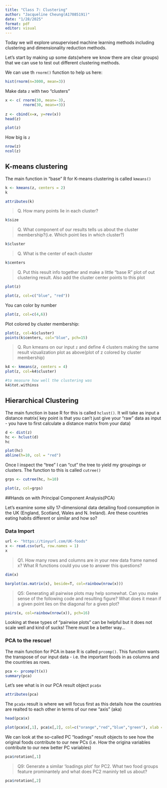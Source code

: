 ```yaml
---
title: "Class 7: Clustering"
author: "Jacqueline Cheung(A17085191)"
date: "1/28/2025"
format: pdf
editor: visual
---
```


Today we will explore unsupervised machine learning methods including clustering and dimensionality reduction methods. 

Let's start by making up some dats(where we know there are clear groups) that we can use to test out different clustering methods.

We can use th `rnorm()` function to help us here:

```r
hist(rnorm(n=3000, mean=3))
```
Make data `z` with two "clusters"

```r
x <- c( rnorm(30, mean=-3), 
        rnorm(30, mean=+3))
  
z <- cbind(x=x, y=rev(x))
head(z)

plot(z)

```

How big is `z`
```r
nrow(z)
ncol(z)
```


## K-means clustering

The main function in "base" R for K-means clustering is called `kmeans()`

```r
k <- kmeans(z, centers = 2)
k
```

```r
attributes(k)
```

> Q. How many points lie in each cluster?

```r
k$size
```

> Q. What component of our results tells us about the cluster membership?(i.e. Which point lies in which cluster?)

```r
k$cluster
```
> Q. What is the center of each cluster

```r
k$centers
```

> Q. Put this result info together and make a little "base R" plot of out clustering result. Also add the cluster center points to this plot

```r
plot(z)
```

```r
plot(z, col=c("blue", "red"))
```
You can color by number

```r
plot(z, col=c(4,6))
```

Plot colored by cluster membership:

```r
plot(z, col=k$cluster)
points(k$centers, col="blue", pch=15)
```

> Q. Run kmeans on our input `z` and define 4 clusters making the same result vizualization plot as above(plot of z colored by cluster membership)

```r
k4 <- kmeans(z, centers = 4)
plot(z, col=k4$cluster)
```
```r
#to measure how well the clustering was
k4$tot.withinss
```

## Hierarchical Clustering

The main function in base R for this is called `hclust()`. It will take as input a distance matrix( key point is that you can't just give your "raw" data as input - you have to first calculate a distance matrix from your data)

```r
d <- dist(z)
hc <- hclust(d)
hc
```
```r
plot(hc)
abline(h=10, col = "red")
```

Once I inspect the "tree" I can "cut" the tree to yield my groupings or clusters. The function to this is called `cutree()`

```r
grps <- cutree(hc, h=10)
```

```r
plot(z, col=grps)
```

##Hands on with Principal Component Analysis(PCA)

Let's examine some silly 17-dimensional data detailing food consumption in the UK (England, Scotland, Wales and N. Ireland). Are these countries eating habits different or similar and how so?

### Data Import
```r
url <- "https://tinyurl.com/UK-foods"
x <- read.csv(url, row.names = 1)
x
```

> Q1. How many rows and columns are in your new data frame named x? What R functions could you use to answer this questions?

```r
dim(x)
```

```r
barplot(as.matrix(x), beside=T, col=rainbow(nrow(x)))
```

> Q5: Generating all pairwise plots may help somewhat. Can you make sense of the following code and resulting figure? What does it mean if a given point lies on the diagonal for a given plot?

```r
pairs(x, col=rainbow(nrow(x)), pch=16)
```

Looking at these types of "pairwise plots" can be helpful but it does not scale well and kind of sucks! There must be a better way...

### PCA to the rescue!

The main function for PCA in base R is called `prcomp()`. This function wants the transpose of our input data - i.e. the important foods in as columns and the countries as rows.

```r
pca <- prcomp(t(x))
summary(pca)
```

Let's see what is in our PCA result object `pca$x`

```r
attributes(pca)
```

The `pca$x` result is where we will focus first as this details how the countries are realted to each other in terms of our new "axis" (aka)

```r
head(pca$x)
```

```r
plot(pca$x[,1], pca$x[,2], col=c("orange","red","blue","green"), xlab ="PC1", ylab="PC2")
```

We can look at the so-called PC "loadings" result objects to see how the original foods contribute to our new PCs (i.e. How the origina variables contribute to our new better PC variables)

```r
pca$rotation[,1]
```

> Q9: Generate a similar ‘loadings plot’ for PC2. What two food groups feature prominantely and what does PC2 maninly tell us about?


```r
pca$rotation[,2]
```


